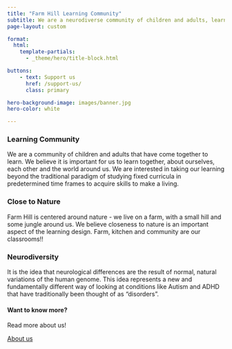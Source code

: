 ```yaml
---
title: "Farm Hill Learning Community"
subtitle: We are a neurodiverse community of children and adults, learning together in a close to nature setting.
page-layout: custom

format:
  html:
    template-partials:
      - _theme/hero/title-block.html

buttons:
    - text: Support us
      href: /support-us/
      class: primary

hero-background-image: images/banner.jpg
hero-color: white

---
```


::: {.container}

::: {.grid}

::: {.g-col-12 .g-col-md-4}
### Learning Community

We are a community of children and adults that have come together to learn. We believe it is important for us to learn together, about ourselves, each other and the world around us. We are interested in taking our learning beyond the traditional paradigm of studying fixed curricula in predetermined time frames to acquire skills to make a living.
:::

::: {.g-col-12 .g-col-md-4}
### Close to Nature

Farm Hill is centered around nature - we live on a farm, with a small hill and some jungle around us. We believe closeness to nature is an important aspect of the learning design. Farm, kitchen and community are our classrooms!!
:::


::: {.g-col-12 .g-col-md-4}
### Neurodiversity

It is the idea that neurological differences are the result of normal, natural variations of the human genome. This idea represents a new and fundamentally different way of looking at conditions like Autism and ADHD that have traditionally been thought of as "disorders".
:::

:::

:::

::: {.page-cta}

#### Want to know more?

Read more about us!

<a href="/about" class="btn btn-primary">About us</a>

:::
